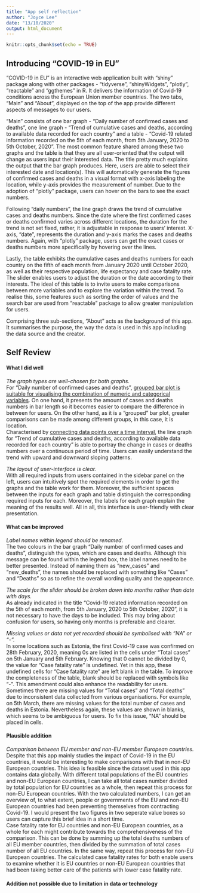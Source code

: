 ```yaml
---
title: "App self reflection"
author: "Joyce Lee"
date: "13/10/2020"
output: html_document
---
```


```r
knitr::opts_chunk$set(echo = TRUE)
```

## Introducing "COVID-19 in EU"
“COVID-19 in EU” is an interactive web application built with “shiny” package along with other packages - “tidyverse”, “shinyWidgets”, “plotly”, “reactable” and “ggthemes” in R. It delivers the information of Covid-19 conditions across the European Union member countries. The two tabs, “Main” and “About”, displayed on the top of the app provide different aspects of messages to our users.

<p>“Main” consists of one bar graph - “Daily number of confirmed cases and deaths”, one line graph - “Trend of cumulative cases and deaths, according to available data recorded for each country” and a table - “Covid-19 related information recorded on the 5th of each month, from 5th January, 2020 to 5th October, 2020”. The most common feature shared among these two graphs and the table is that they are all user-oriented that the output will change as users input their interested data.
The title pretty much explains the output that the bar graph produces. Here, users are able to select their interested date and location(s). This will automatically generate the figures of confirmed cases and deaths in a visual format with x-axis labeling the location, while y-axis provides the measurement of number. Due to the adoption of “plotly” package, users can hover on the bars to see the exact numbers.

<p>Following “daily numbers”, the line graph draws the trend of cumulative cases and deaths numbers. Since the date where the first confirmed cases or deaths confirmed varies across different locations, the duration for the trend is not set fixed, rather, it is adjustable in response to users’ interest. X-axis, “date”, represents the duration and y-axis marks the cases and deaths numbers. Again, with “plotly” package, users can get the exact cases or deaths numbers more specifically by hovering over the lines.

<p>Lastly, the table exhibits the cumulative cases and deaths numbers for each country on the fifth of each month from January 2020 until October 2020, as well as their respective population, life expectancy and case fatality rate. The slider enables users to adjust the duration or the date according to their interests. The ideal of this table is to invite users to make comparisons between more variables and to explore the variation within the trend. To realise this, some features such as sorting the order of values and the search bar are used from “reactable” package to allow greater manipulation for users.

<p>Comprising three sub-sections, “About” acts as the background of this app. It summarises the purpose, the way the data is used in this app including the data source and the creator.

## Self Review
<h4>What I did well</h4>
*The graph types are well-chosen for both graphs.*<br> 
For “Daily number of confirmed cases and deaths”, [grouped bar plot is suitable for visualising the combination of numeric and categorical variables](https://rkabacoff.github.io/datavis/Bivariate.html#bar-chart-on-summary-statistics). On one hand, it presents the amount of cases and deaths numbers in bar length so it becomes easier to compare the difference in between for users. On the other hand, as it is a “grouped” bar plot, greater comparisons can be made among different groups, in this case, it is location.<br>
Characterised by [connecting data points over a time interval](https://www.investopedia.com/terms/l/line-graph.asp), the line graph for “Trend of cumulative cases and deaths, according to available data recorded for each country” is able to portray the change in cases or deaths numbers over a continuous period of time. Users can easily understand the trend with upward and downward sloping patterns.
<p>*The layout of user-interface is clear.*
<br>With all required inputs from users contained in the sidebar panel on the left, users can intuitively spot the required elements in order to get the graphs and the table work for them. Moreover, the sufficient spaces between the inputs for each graph and table distinguish the corresponding required inputs for each. Moreover, the labels for each graph explain the meaning of the results well. All in all, this interface is user-friendly with clear presentation.



<h4>What can be improved</h4>
*Label names within legend should be renamed*.<br>
The two colours in the bar graph “Daily number of confirmed cases and deaths”, distinguish the types, which are cases and deaths. Although this message can be found within the legend box, the label names need to be better presented. Instead of naming them as “new_cases” and “new_deaths”, the names should be replaced with something like “Cases” and “Deaths” so as to refine the overall wording quality and the appearance. 

<p>*The scale for the slider should be broken down into months rather than date with days.*
<br>As already indicated in the title “Covid-19 related information recorded on the 5th of each month, from 5th January, 2020 to 5th October, 2020”, it is not necessary to have the days to be included. This may bring about confusion for users, so having only months is preferable and clearer. 

<p>*Missing values or data not yet recorded should be symbolised with “NA” or “-”.*
<br>In some locations such as Estonia, the first Covid-19 case was confirmed on 28th February, 2020, meaning 0s are listed in the cells under “Total cases” on 5th January and 5th February.  Knowing that 0 cannot be divided by 0, the value for “Case fatality rate” is undefined. Yet in this app, these undefined cells for “Case fatality rate” are left blank in the table. To improve the completeness of the table, blank should be replaced with symbols like “-”. This amendment could also enhance the readability for users. 
<br>Sometimes there are missing values for “Total cases” and “Total deaths” due to inconsistent data collected from various organisations. For example, on 5th March, there are missing values for the total number of cases and deaths in Estonia. Nevertheless again, these values are shown in blanks, which seems to be ambiguous for users. To fix this issue, “NA” should be placed in cells.



<h4>Plausible addition</h4>
*Comparison between EU member and non-EU member European countries.*
<br>Despite that this app mainly studies the impact of Covid-19 in the EU countries, it would be interesting to make comparisons with that in non-EU European countries. This idea is feasible since the dataset used in this app contains data globally. With different total populations of the EU countries and non-EU European countries, I can take all total cases number divided by total population for EU countries as a whole, then repeat this process for non-EU European countries. With the two calculated numbers, I can get an overview of, to what extent, people or governments of the EU and non-EU European countries had been preventing themselves from contracting Covid-19. I would present the two figures in two seperate value boxes so users can capture this brief idea in a short time.
<br>Case fatality rate for EU countries and non-EU European countries, as a whole for each might contribute towards the comprehensiveness of the comparison. This can be done by summing up the total deaths numbers of all EU member countries, then divided by the summation of total cases number of all EU countries. In the same way, repeat this process for non-EU European countries. The calculated case fatality rates for both enable users to examine whether it is EU countries or non-EU European countries that had been taking better care of the patients with lower case fatality rate.

<h4>Addition not possible due to limitation in data or technology